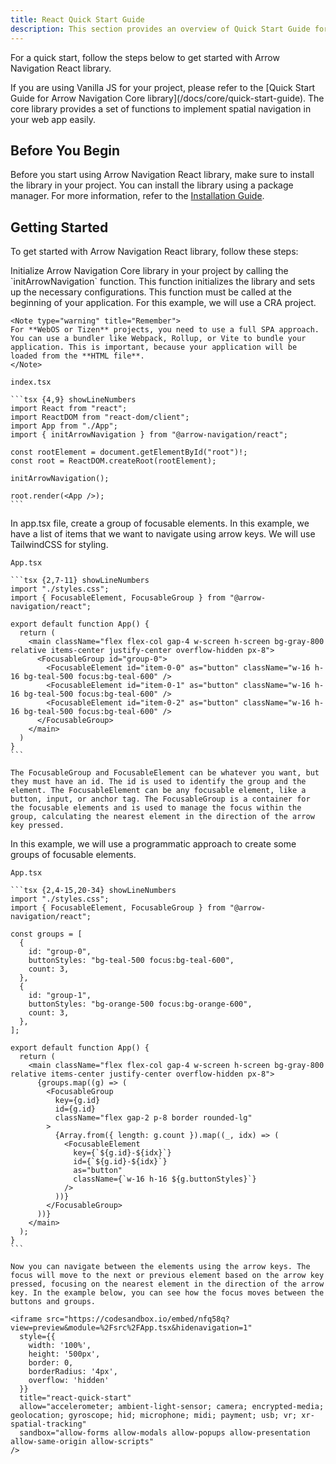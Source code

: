 ```yaml
---
title: React Quick Start Guide
description: This section provides an overview of Quick Start Guide for Arrow Navigation React library.
---
```


For a quick start, follow the steps below to get started with Arrow Navigation React library.

<Note type="danger" title="Remember">
If you are using Vanilla JS for your project, please refer to the [Quick Start Guide for Arrow Navigation Core library](/docs/core/quick-start-guide). The core library provides a set of functions to implement spatial navigation in your web app easily.
</Note>

## Before You Begin

Before you start using Arrow Navigation React library, make sure to install the library in your project. You can install the library using a package manager. For more information, refer to the [Installation Guide](/docs/react/installation).

## Getting Started

To get started with Arrow Navigation React library, follow these steps:


<Stepper>
  <StepperItem title="Initialize">
    Initialize Arrow Navigation Core library in your project by calling the `initArrowNavigation` function. This function initializes the library and sets up the necessary configurations. This function must be called at the beginning of your application. For this example, we will use a CRA project.

    <Note type="warning" title="Remember">
    For **WebOS or Tizen** projects, you need to use a full SPA approach. You can use a bundler like Webpack, Rollup, or Vite to bundle your application. This is important, because your application will be loaded from the **HTML file**.
    </Note>

    index.tsx

    ```tsx {4,9} showLineNumbers
    import React from "react";
    import ReactDOM from "react-dom/client";
    import App from "./App";
    import { initArrowNavigation } from "@arrow-navigation/react";

    const rootElement = document.getElementById("root")!;
    const root = ReactDOM.createRoot(rootElement);

    initArrowNavigation();

    root.render(<App />);
    ```
  </StepperItem>
  <StepperItem title="Create a group with focusable elements">
    In app.tsx file, create a group of focusable elements. In this example, we have a list of items that we want to navigate using arrow keys. We will use TailwindCSS for styling.
    
    App.tsx

    ```tsx {2,7-11} showLineNumbers
    import "./styles.css";
    import { FocusableElement, FocusableGroup } from "@arrow-navigation/react";

    export default function App() {
      return (
        <main className="flex flex-col gap-4 w-screen h-screen bg-gray-800 relative items-center justify-center overflow-hidden px-8">
          <FocusableGroup id="group-0">
            <FocusableElement id="item-0-0" as="button" className="w-16 h-16 bg-teal-500 focus:bg-teal-600" />
            <FocusableElement id="item-0-1" as="button" className="w-16 h-16 bg-teal-500 focus:bg-teal-600" />
            <FocusableElement id="item-0-2" as="button" className="w-16 h-16 bg-teal-500 focus:bg-teal-600" />
          </FocusableGroup>
        </main>
      )
    }
    ```

    The FocusableGroup and FocusableElement can be whatever you want, but they must have an id. The id is used to identify the group and the element. The FocusableElement can be any focusable element, like a button, input, or anchor tag. The FocusableGroup is a container for the focusable elements and is used to manage the focus within the group, calculating the nearest element in the direction of the arrow key pressed.
  </StepperItem>
  <StepperItem title="Let's try a better approach">
    In this example, we will use a programmatic approach to create some groups of focusable elements.

    App.tsx

    ```tsx {2,4-15,20-34} showLineNumbers
    import "./styles.css";
    import { FocusableElement, FocusableGroup } from "@arrow-navigation/react";

    const groups = [
      {
        id: "group-0",
        buttonStyles: "bg-teal-500 focus:bg-teal-600",
        count: 3,
      },
      {
        id: "group-1",
        buttonStyles: "bg-orange-500 focus:bg-orange-600",
        count: 3,
      },
    ];

    export default function App() {
      return (
        <main className="flex flex-col gap-4 w-screen h-screen bg-gray-800 relative items-center justify-center overflow-hidden px-8">
          {groups.map((g) => (
            <FocusableGroup
              key={g.id}
              id={g.id}
              className="flex gap-2 p-8 border rounded-lg"
            >
              {Array.from({ length: g.count }).map((_, idx) => (
                <FocusableElement
                  key={`${g.id}-${idx}`}
                  id={`${g.id}-${idx}`}
                  as="button"
                  className={`w-16 h-16 ${g.buttonStyles}`}
                />
              ))}
            </FocusableGroup>
          ))}
        </main>
      );
    }
    ```

    Now you can navigate between the elements using the arrow keys. The focus will move to the next or previous element based on the arrow key pressed, focusing on the nearest element in the direction of the arrow key. In the example below, you can see how the focus moves between the buttons and groups.

    <iframe src="https://codesandbox.io/embed/nfq58q?view=preview&module=%2Fsrc%2FApp.tsx&hidenavigation=1"
      style={{
        width: '100%',
        height: '500px',
        border: 0,
        borderRadius: '4px',
        overflow: 'hidden'
      }}
      title="react-quick-start"
      allow="accelerometer; ambient-light-sensor; camera; encrypted-media; geolocation; gyroscope; hid; microphone; midi; payment; usb; vr; xr-spatial-tracking"
      sandbox="allow-forms allow-modals allow-popups allow-presentation allow-same-origin allow-scripts"
    />
  </StepperItem>
</Stepper>

